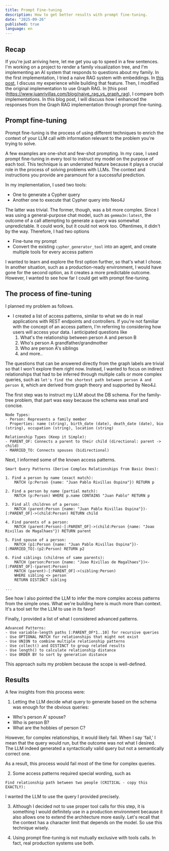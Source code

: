 ```yaml
---
title: Prompt Fine-tuning
description: How to get better results with prompt fine-tuning.
date: "2025-09-26"
published: true
language: en
---
```


## Recap

If you're just arriving here, let me get you up to speed in a few sentences. I'm working on a project to render a family visualization tree, and I'm implementing an AI system that responds to questions about my family. In the first implementation, I tried a naive RAG system with embeddings. In [this post](https://juanrivillas.com/blog/rag), I discuss my experience while building that feature. Then, I modified the original
implementation to use Graph RAG. In [this post (https://www.juanrivillas.com/blog/naive_rag_vs_graph_rag), I compare both implementations. In this blog post, I will discuss how I enhanced the responses from the Graph RAG implementation through prompt fine-tuning.

## Prompt fine-tuning

Prompt fine-tuning is the process of using different techniques to enrich the context of your LLM call with information relevant to the problem you're trying to solve.

A few examples are one-shot and few-shot prompting. In my case, I used prompt fine-tuning in every tool to instruct my model on the purpose of each tool. This technique is an underrated feature because it plays a crucial role in the process of solving problems with LLMs. The context and instructions you provide are paramount for a successful prediction.

In my implementation, I used two tools:
- One to generate a Cypher query
- Another one to execute that Cypher query into Neo4J

The latter was trivial. The former, though, was a bit more complex. Since I was using a general-purpose chat model, such as `gemma3n:latest`, the outcome of a call attempting to generate a query was somewhat unpredictable. It could work, but it could not work too. Oftentimes, it didn't by the way. Therefore, I had two options

- Fine-tune my prompt
- Convert the existing `cypher_generator_tool` into an agent, and create multiple tools for every access pattern

I wanted to learn and explore the first option further, so that's what I chose. In another situation, such as a production-ready environment, I would have gone for the second option, as it creates a more predictable outcome. However, I wanted to see how far I could get with prompt fine-tuning.

## The process of fine-tuning

I planned my problem as follows.

- I created a list of access patterns, similar to what we do in real applications with REST endpoints and controllers. If you're not familiar with the concept of an access pattern, I'm referring to considering how users will access your data. I anticipated questions like
  1. What's the relationship between person A and person B
  2. Who's person A grandfather/grandmother
  3. Who are person A's siblings
  4. and more..

The questions that can be answered directly from the graph labels are trivial so that I won't explore them right now. Instead, I wanted to focus on indirect relationships that had to be inferred through multiple calls or more complex queries, such as `let's find the shortest path between person A and person B`, which are derived from graph theory and supported by Neo4J.

The first step was to instruct my LLM about the DB schema. For the family-tree problem, that part was easy because the schema was small and concise.

```
Node Types:
- Person: Represents a family member
  Properties: name (string), birth_date (date), death_date (date), bio (string), occupation (string), location (string)

Relationship Types (Keep it Simple):
- PARENT_OF: Connects a parent to their child (directional: parent -> child)
- MARRIED_TO: Connects spouses (bidirectional)
```

Next, I informed some of the known access patterns.

```
Smart Query Patterns (Derive Complex Relationships from Basic Ones):

1. Find a person by name (exact match):
    MATCH (p:Person {name: "Juan Pablo Rivillas Ospina"}) RETURN p

2. Find a person by name (partial match):
    MATCH (p:Person) WHERE p.name CONTAINS "Juan Pablo" RETURN p

3. Find all children of a person:
    MATCH (parent:Person {name: "Juan Pablo Rivillas Ospina"})-[:PARENT_OF]->(child:Person) RETURN child

4. Find parents of a person:
    MATCH (parent:Person)-[:PARENT_OF]->(child:Person {name: "Joao Rivillas de Magalhaes"}) RETURN parent

5. Find spouse of a person:
    MATCH (p1:Person {name: "Juan Pablo Rivillas Ospina"})-[:MARRIED_TO]-(p2:Person) RETURN p2

6. Find siblings (children of same parents):
    MATCH (person:Person {name: "Joao Rivillas de Magalhaes"})<-[:PARENT_OF]-(parent:Person)
    MATCH (parent)-[:PARENT_OF]->(sibling:Person)
    WHERE sibling <> person
    RETURN DISTINCT sibling

...
```

See how I also pointed the LLM to infer the more complex access patterns from the simple ones. What we're building here is much more than context. It's a tool set for the LLM to use in its favor!

Finally, I provided a list of what I considered advanced patterns.

```
Advanced Patterns:
- Use variable-length paths [:PARENT_OF*1..10] for recursive queries
- Use OPTIONAL MATCH for relationships that might not exist
- Use UNION to combine multiple relationship patterns
- Use collect() and DISTINCT to group related results
- Use length() to calculate relationship distance
- Use ORDER BY to sort by generation distance
```

This approach suits my problem because the scope is well-defined.

## Results

A few insights from this process were:

1. Letting the LLM decide what query to generate based on the schema was enough for the obvious queries:
- Who's person A' spouse?
- Who is person B?
- What are the hobbies of person C?

However, for complex relationships, it would likely fail. When I say 'fail,' I mean that the query would run, but the outcome was not what I desired. The LLM indeed generated a syntactically valid query but not a semantically correct one.

As a result, this process would fail most of the time for complex queries.

2. Some access patterns required special wording, such as
```
Find relationship path between two people (CRITICAL - copy this EXACTLY):
```

I wanted the LLM to use the query I provided precisely.

3. Although I decided not to use proper tool calls for this step, it is something I would definitely use in a production environment because it also allows one to extend the architecture more easily. Let's recall that the context has a character limit that depends on the model. So use this technique wisely.

4. Using prompt fine-tuning is not mutually exclusive with tools calls. In fact, real production systems use both.